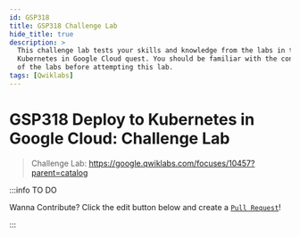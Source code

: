 ```yaml
---
id: GSP318
title: GSP318 Challenge Lab
hide_title: true
description: >
  This challenge lab tests your skills and knowledge from the labs in the
  Kubernetes in Google Cloud quest. You should be familiar with the content
  of the labs before attempting this lab.
tags: [Qwiklabs]
---
```


<head>
  <meta name="keywords" content={require("../seo/keywords").add(`GSP318`)} />
</head>

<!-- Do Not Update Above -->

# GSP318 Deploy to Kubernetes in Google Cloud: Challenge Lab

> Challenge Lab: https://google.qwiklabs.com/focuses/10457?parent=catalog


:::info TO DO

Wanna Contribute? Click the edit button below and create a [`Pull Request`](https://github.com/jhasuraj01/qwiklabs/tree/main/docs/GSP318.mdx)!

:::